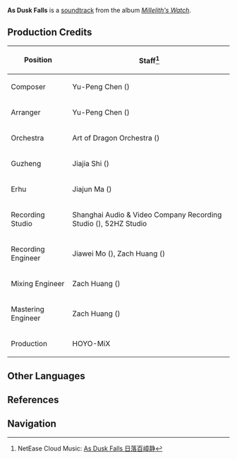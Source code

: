 {{Soundtrack Infobox
|title          =
|image          = Millelith's Watch.png
|album          = Millelith's Watch
|disc           = 1
|number         = 05
|featured       =
|featured2      =
|featured3      =
|featured_disc  =
|featured_disc2 =
|featured_disc3 =
|youtube_id     = NZZydJspQbc
|spotify_id     = 4egWRaAwOemh0ngzMETGnH
|played_in      = The Chasm
|during         = [[The Chasm]] (Dusk)
|domain         =
|previous       = Under the Clear Sky
|next           = Beyond the Distant Horizon
}}
'''As Dusk Falls''' is a [[soundtrack]] from the album ''[[Millelith's Watch]]''.

==Production Credits==
{| class="wikitable" style="text-align:left; height:0.5em"
! Position
! Staff<ref>NetEase Cloud Music: [https://music.163.com/#/song?id=1956541071 As Dusk Falls 日落百嶂静]</ref>
|-
! Composer
| Yu-Peng Chen ({{zh|陈致逸}})
|-
! Arranger
| Yu-Peng Chen ({{zh|陈致逸}})
|-
! Orchestra
| Art of Dragon Orchestra ({{zh|龙之艺交响乐团}})
|-
! Guzheng
| Jiajia Shi ({{zh|施佳加}})
|-
! Erhu
| Jiajun Ma ({{zh|马稼骏}})
|-
! Recording Studio
| Shanghai Audio & Video Company Recording Studio ({{zh|上海音像公司录音棚}}), 52HZ Studio
|-
! Recording Engineer
| Jiawei Mo ({{zh|莫家伟}}), Zach Huang ({{zh|黄巍}})
|-
! Mixing Engineer
| Zach Huang ({{zh|黄巍}})
|-
! Mastering Engineer
| Zach Huang ({{zh|黄巍}})
|-
! Production
| HOYO-MiX
|}
<!--
==Videos==
<gallery>
</gallery>
==Trivia==
-->
==Other Languages==
{{Other Languages
|en      = As Dusk Falls
|zhs     = 日落百嶂静
|zhs_rm  = Rìluò Bǎi Zhàng Jìng
|zhs_tl   = 
|ja      = 群峰、粛然と残陽を浴びる
|ja_rm   = Gunpou, Shukuzen to Zan'you wo Abiru{{Assumed}}
|ja_tl   = A Moutain Range Flooded with Quiet and Sunlight
|tr      = 
|tr_tl   = 
|it      = 
|it_tl   = 
}}

==References==
{{Reflist}}

==Navigation==
{{Soundtrack Navbox|Millelith's Watch}}